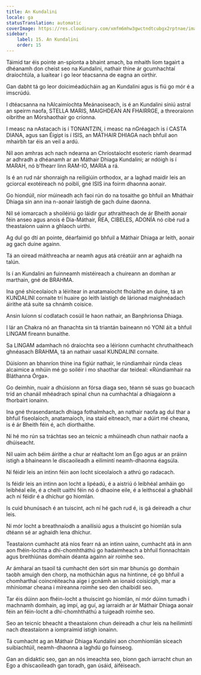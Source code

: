 ```yaml
---
title: An Kundalini
locale: ga
statusTranslation: automatic
coverImage: https://res.cloudinary.com/xmfm6mhw3gwctndtcubgx2rptnae/image/upload/v1741354419/small_cover_la_gran_rebelion_28716e29d2.webp
sidebar:
    label: 15. An Kundalini
    order: 15
---
```

Táimid tar éis pointe an-spíonta a bhaint amach, ba mhaith liom tagairt a dhéanamh don cheist seo na Kundalini, nathair thine ár gcumhachtaí draíochtúla, a luaitear i go leor téacsanna de eagna an oirthir.

Gan dabht tá go leor doiciméadúcháin ag an Kundalini agus is fiú go mór é a imscrúdú.

I dtéacsanna na hAlcaimíochta Meánaoiseach, is é an Kundalini síniú astral an speirm naofa, STELLA MARIS, MAIGHDEAN AN FHAIRRGE, a threoraíonn oibrithe an Mórshaothair go críonna.

I measc na nAstacach is í TONANTZIN, i measc na nGréagach is í CASTA DIANA, agus san Éigipt is í ISIS, an MÁTHAIR DHIAGA nach bhfuil aon mhairbh tar éis an veil a ardú.

Níl aon amhras ach nach ndearna an Chríostaíocht esoteric riamh dearmad ar adhradh a dhéanamh ar an Máthair Dhiaga Kundalini; ar ndóigh is í MARAH, nó b'fhearr linn RAM-IO, MARIA a rá.

Is é an rud nár shonraigh na reiligiúin orthodox, ar a laghad maidir leis an gciorcal exotéireach nó poiblí, gné ISIS ina foirm dhaonna aonair.

Go hiondúil, níor múineadh ach faoi rún do na tosaithe go bhfuil an Mháthair Dhiaga sin ann ina n-aonair laistigh de gach duine daonna.

Níl sé iomarcach a shoiléiriú go láidir gur athraitheach de ár Bheith aonair féin anseo agus anois é Dia-Máthair, REA, CIBELES, ADONÍA nó cibé rud a theastaíonn uainn a ghlaoch uirthi.

Ag dul go dtí an pointe, déarfaimid go bhfuil a Máthair Dhiaga ar leith, aonair ag gach duine againn.

Tá an oiread máithreacha ar neamh agus atá créatúir ann ar aghaidh na talún.

Is í an Kundalini an fuinneamh mistéireach a chuireann an domhan ar marthain, gné de BRAHMA.

Ina gné shíceolaíoch a léirítear in anatamaíocht fholaithe an duine, tá an KUNDALINI cornaite trí huaire go leith laistigh de lárionad maighnéadach áirithe atá suite sa chnámh coisice.

Ansin luíonn sí codlatach cosúil le haon nathair, an Banphrionsa Dhiaga.

I lár an Chakra nó an fhanachta sin tá triantán baineann nó YONI áit a bhfuil LINGAM fireann bunaithe.

Sa LINGAM adamhach nó draíochta seo a léiríonn cumhacht chruthaitheach ghnéasach BRAHMA, tá an nathair uasal KUNDALINI cornaite.

Dúisíonn an bhanríon thine ina figiúr nathair, le rúndiamhair rúnda cleas alcaimice a mhúin mé go soiléir i mo shaothar dar teideal: «Rúndiamhair na Bláthanna Órga».

Go deimhin, nuair a dhúisíonn an fórsa diaga seo, téann sé suas go buacach tríd an chanáil mhéadrach spinal chun na cumhachtaí a dhiagaíonn a fhorbairt ionainn.

Ina gné thrasendantach dhiaga fothalmhach, an nathair naofa ag dul thar a bhfuil fiseolaíoch, anatamaíoch, ina staid eitneach, mar a dúirt mé cheana, is é ár Bheith féin é, ach díorthaithe.

Ní hé mo rún sa tráchtas seo an teicníc a mhúineadh chun nathair naofa a dhúiseacht.

Níl uaim ach béim áirithe a chur ar réaltacht lom an Ego agus ar an práinn istigh a bhaineann le díscaoileadh a eilimintí neamh-dhaonna éagsúla.

Ní féidir leis an intinn féin aon locht síceolaíoch a athrú go radacach.

Is féidir leis an intinn aon locht a lipéadú, é a aistriú ó leibhéal amháin go leibhéal eile, é a cheilt uaithi féin nó ó dhaoine eile, é a leithscéal a ghabháil ach ní féidir é a dhíchur go hiomlán.

Is cuid bhunúsach é an tuiscint, ach ní hé gach rud é, is gá deireadh a chur leis.

Ní mór locht a breathnaíodh a anailísiú agus a thuiscint go hiomlán sula dtéann sé ar aghaidh lena dhíchur.

Teastaíonn cumhacht atá níos fearr ná an intinn uainn, cumhacht atá in ann aon fhéin-lochta a dhí-chomhtháthú go hadaimheach a bhfuil fionnachtain agus breithiúnas domhain déanta againn air roimhe seo.

Ar ámharaí an tsaoil tá cumhacht den sórt sin mar bhunús go domhain taobh amuigh den chorp, na mothúchán agus na hintinne, cé go bhfuil a chomharthaí coincréiteacha aige i gcnámh an ionaid coisicigh, mar a mhíníomar cheana i míreanna roimhe seo den chaibidil seo.

Tar éis dúinn aon fhéin-locht a thuiscint go hiomlán, ní mór dúinn tumadh i machnamh domhain, ag impí, ag guí, ag iarraidh ar ár Máthair Dhiaga aonair féin an féin-locht a dhí-chomhtháthú a tuigeadh roimhe seo.

Seo an teicníc bheacht a theastaíonn chun deireadh a chur leis na heilimintí nach dteastaíonn a iompraímid istigh ionainn.

Tá cumhacht ag an Máthair Dhiaga Kundalini aon chomhiomlán síceach suibiachtúil, neamh-dhaonna a laghdú go fuinseog.

Gan an didaktic seo, gan an nós imeachta seo, bíonn gach iarracht chun an Ego a dhíscaoileadh gan toradh, gan úsáid, áiféiseach.

